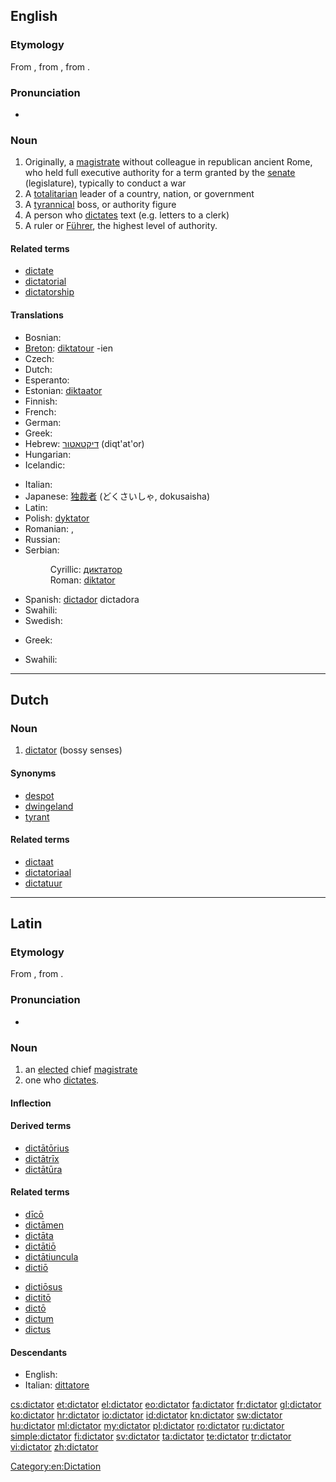 ==English==
{{wikipedia}}

===Etymology===
From {{etyl|la|en}} {{term|dictator|dictātor|a chief magistrate|lang=la}}, from {{term|dicto|dictō|dictate, prescribe|lang=la}}, from {{term|dico|dīcō|say, speak|lang=la}}.

===Pronunciation===
* {{audio|en-us-dictator.ogg|Audio (US)}}

===Noun===
{{en-noun}}

# Originally, a [[magistrate]] without colleague in republican ancient Rome, who held full executive authority for a term granted by the [[senate]] (legislature), typically to conduct a war
# A [[totalitarian]] leader of a country, nation, or government
# A [[tyrannical]] boss, or authority figure
# A person who [[dictate]]s text (e.g. letters to a clerk)
# A ruler or [[Führer]], the highest level of authority.

====Related terms====
* [[dictate]]
* [[dictatorial]]
* [[dictatorship]]

====Translations====
{{trans-top|totalitarian leader of a dictatorship}}
* Bosnian: {{t-|bs|diktator|m}}
* [[Breton]]: [[diktatour]] {{m}} -ien {{p}}
* Czech: {{t-|cs|diktátor|m}}
* Dutch: {{t-|nl|dictator|m}}
* Esperanto: {{t|eo|diktatoro}}
* Estonian: [[diktaator]]
* Finnish: {{t+|fi|diktaattori}}
* French: {{t+|fr|dictateur|m}}
* German: {{t+|de|Diktator|m}}
* Greek: {{t+|el|δικτάτορας|m|tr=diktátoras}}
* Hebrew: [[דיקטאטור]] (diqt'at'or) {{m}}
* Hungarian: {{t+|hu|diktátor}}
* Icelandic: {{t|is|einræðiherra|m}}
{{trans-mid}}
* Italian: {{t+|it|dittatore|m}}
* Japanese: [[独裁者]] (どくさいしゃ, dokusaisha)
* Latin: {{t-|la|dictator|m}}
* Polish: [[dyktator]] {{m}}
* Romanian: {{t|ro|dictator|m}}, {{t|ro|dictatori|m|p}}
* Russian: {{t|ru|диктатор|m|tr=diktátor|sc=Cyrl}}
* Serbian:
*: Cyrillic: [[диктатор#Serbian|диктатор]] {{m}}
*: Roman: [[diktator#Serbian|diktator]] {{m}}
* Spanish: [[dictador]] {{m}} dictadora {{f}}
* Swahili: {{t+|sw|dikteta|xs=Swahili}}
* Swedish: {{t+|sv|diktator|c}}
{{trans-bottom}}

{{trans-top|tyrannical boss, or authority figure}}
* Greek: {{t+|el|δικτάτορας|m|tr=diktátoras}}
{{trans-mid}}
* Swahili: {{t+|sw|dikteta|xs=Swahili}}
{{trans-bottom}}

[[Category:en:Dictation]]

----

==Dutch==

===Noun===
{{nl-noun|g=m|pl1=dictatoren|pl2=dictators|dim=*}} {{m}}

# [[#English|dictator]] (bossy senses)

====Synonyms====
* [[despot]]
* [[dwingeland]]
* [[tyrant]]

====Related terms====
* [[dictaat]]
* [[dictatoriaal]]
* [[dictatuur]]

----

==Latin==

===Etymology===
From {{term|dicto|dictō|dictate, prescribe|lang=la}}, from {{term|dico|dīcō|say, speak|lang=la}}.

===Pronunciation===
* {{a|Classical}} {{IPA|/dikˈtaː.tor/|lang=la}}

===Noun===
{{la-noun|dictātor|dictatoris|dictātōris|m|third}}

# an [[elected]] chief [[magistrate]]
# one who [[dictate]]s.

====Inflection====
{{la-decl-3rd|dictator|dictātor|dictator|dictātōr}}

====Derived terms====
* [[dictatorius|dictātōrius]]
* [[dictatrix|dictātrīx]]
* [[dictatura|dictātūra]]

====Related terms====
{{top2}}
* [[dico#Latin|dīcō]]
* [[dictamen|dictāmen]]
* [[dictata|dictāta]]
* [[dictatio|dictātiō]]
* [[dictatiuncula|dictātiuncula]]
* [[dictio|dictiō]]
{{mid2}}
* [[dictiosus|dictiōsus]]
* [[dictito|dictitō]]
* [[dicto|dictō]]
* [[dictum#Latin|dictum]]
* [[dictus#Latin|dictus]]
{{bottom}}

====Descendants====
* English: {{l|en|dictator}}
* Italian: [[dittatore]]

[[cs:dictator]]
[[et:dictator]]
[[el:dictator]]
[[eo:dictator]]
[[fa:dictator]]
[[fr:dictator]]
[[gl:dictator]]
[[ko:dictator]]
[[hr:dictator]]
[[io:dictator]]
[[id:dictator]]
[[kn:dictator]]
[[sw:dictator]]
[[hu:dictator]]
[[ml:dictator]]
[[my:dictator]]
[[pl:dictator]]
[[ro:dictator]]
[[ru:dictator]]
[[simple:dictator]]
[[fi:dictator]]
[[sv:dictator]]
[[ta:dictator]]
[[te:dictator]]
[[tr:dictator]]
[[vi:dictator]]
[[zh:dictator]]
